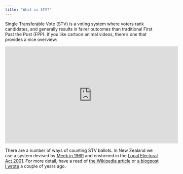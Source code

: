 ```yaml
---
title: "What is STV?"
---
```


Single Transferable Vote (STV) is a voting system where voters rank candidates,
and generally results in fairer outcomes than traditional First Past the Post (FPP).
If you like cartoon animal videos, there's one that provides a nice
overview:

<iframe width="560" height="315" src="https://www.youtube.com/embed/l8XOZJkozfI" frameborder="0" allow="accelerometer; autoplay; encrypted-media; gyroscope; picture-in-picture" allowfullscreen></iframe>

There are a number of ways of counting STV ballots.
In New Zealand we use a system devised by
[Meek in 1969](http://www.votingmatters.org.uk/ISSUE1/P1.HTM)
and enshrined in the 
[Local Electoral Act 2001](http://www.legislation.govt.nz/act/public/2001/0035/latest/DLM93435.html).
For more detail, have a read of
[the Wikipedia article](https://en.wikipedia.org/wiki/Counting_single_transferable_votes)
or [a blogpost I wrote](https://david.frigge.nz/posts/2016-11-simple-to-vote/)
a couple of years ago.


